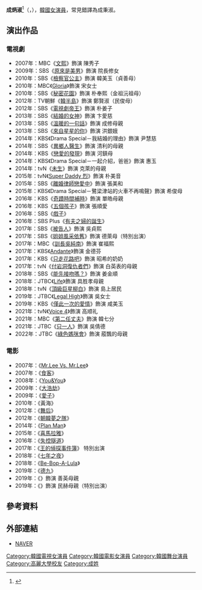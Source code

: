 {{藝人
| 姓名 = 成炳淑
| 類型 = 女演員
| 相片 = 
| 國籍 = {{KOR}}
| 出生日期 = {{birth_date_and_age|1955|1|20}}
| 語言 = [[韓國語|韓國語]]、[[英語|英語]]
| 教育程度 = [[高麗大學|高麗大學]][[學士|學士]]
| 經紀公司 = H Star Company
}}

'''成炳淑'''<ref>{{Cite news|url=https://newslibrary.naver.com/viewer/index.naver?articleId=1982032300329212014&editNo=2&printCount=1&publishDate=1982-03-23&officeId=00032&pageNo=12&printNo=11225&publishType=00020|title=성우지낸 成炳淑 TV女性리포터로|publisher=[[京鄉新聞|京鄉新聞]]|author=|date=1982-03-23|accessdate=2022-02-14|archive-date=2022-02-14|archive-url=https://web.archive.org/web/20220214143256/https://newslibrary.naver.com/viewer/index.naver?articleId=1982032300329212014&editNo=2&printCount=1&publishDate=1982-03-23&officeId=00032&pageNo=12&printNo=11225&publishType=00020|dead-url=no}}</ref>（{{lang-ko|성병숙}}，{{bd|1955年|1月20日|catIdx=Sung}}），[[韓國|韓國]][[女演員|女演員]]，常見錯譯為成秉淑。

== 演出作品 ==
=== 電視劇 ===
*2007年：MBC《[[文熙|文熙]]》飾演 陳秀子
*2009年：SBS《[[原來是美男|原來是美男]]》飾演 院長修女
*2010年：SBS《[[檢察官公主|檢察官公主]]》飾演 韓美玉（貞善母）
*2010年：MBC《[[Gloria|Gloria]]》飾演 宋女士
*2010年：SBS《[[秘密花園_(韓國電視劇)|秘密花園]]》飾演 朴奉熙（金祖沅祖母）
*2012年：TV朝鮮《[[韓半島_(電視劇)|韓半島]]》飾演 鄭賢淑（民俊母）
*2012年：SBS《[[電視劇帝王|電視劇帝王]]》飾演 朴姜子
*2013年：SBS《[[結婚的女神|結婚的女神]]》飾演 卞愛慈
*2013年：SBS《[[溫暖的一句話|溫暖的一句話]]》飾演 成修母親
*2013年：SBS《[[來自星星的你|來自星星的你]]》飾演 洪銀娥
*2014年：KBS《Drama Special－我結婚的理由》飾演 尹慧慈
*2014年：SBS《[[異鄉人醫生|異鄉人醫生]]》飾演 清利的母親
*2014年：KBS《[[戀愛的發現|戀愛的發現]]》飾演 河鎮母
*2014年：KBS《Drama Special－一起介紹，爸爸》飾演 惠玉
*2014年：tvN《[[未生|未生]]》飾演 克萊的母親
*2015年：tvN《[[Super_Daddy_烈|Super Daddy 烈]]》飾演 朴美音
*2015年：SBS《[[離婚律師戀愛中|離婚律師戀愛中]]》飾演 張美和
*2015年：KBS《Drama Special－鷺梁津站的火車不再鳴聲》飾演 希俊母
*2016年：KBS《[[奇蹟時間補時|奇蹟時間補時]]》飾演 單皓母親
*2016年：KBS《[[五個孩子|五個孩子]]》飾演 張順愛
*2016年：SBS《[[戲子_(電視劇)|戲子]]》
*2016年：SBS Plus《[[有夫之婦的誕生|有夫之婦的誕生]]》
*2017年：SBS《[[被告人_(韓國電視劇)|被告人]]》飾演 吳貞熙
*2017年：SBS《[[姐姐風采依舊|姐姐風采依舊]]》飾演 德萊母（特別出演）
*2017年：MBC《[[訓長吳純南|訓長吳純南]]》飾演 崔福熙
*2017年：KBS《[[Andante_(韓國電視劇)|Andante]]》飾演 金德芬
*2017年：KBS《[[偶像戲劇工作團|只走花路吧]]》飾演 昭希的奶奶
*2017年：tvN《[[付岩洞復仇者們|付岩洞復仇者們]]》飾演 白英表的母親
*2018年：SBS《[[能先接吻嗎？|能先接吻嗎？]]》飾演 姜金順
*2018年：JTBC《[[Life_(電視劇)|Life]]》飾演 具胜孝母親
*2018年：tvN《[[頂級巨星柳白|頂級巨星柳白]]》飾演 島上居民
*2019年：JTBC《[[Legal_High_(韓國電視劇)|Legal High]]》飾演 吳女士
*2019年：KBS《[[僅此一次的愛情|僅此一次的愛情]]》飾演 咸美玉
*2021年：tvN《[[Voice_4|Voice 4]]》飾演 高顺礼
*2021年：MBC《[[第二任丈夫|第二任丈夫]]》飾演 韓七分
*2021年：JTBC《[[只一人_(電視劇)|只一人]]》飾演 吳倩德
*2022年：JTBC《[[綠色媽咪會|綠色媽咪會]]》飾演 蒑飄的母親

=== 電影 ===
*2007年：《[[Mr.Lee_Vs._Mr.Lee|Mr.Lee Vs. Mr.Lee]]》
*2007年：《[[食客_(電影)|食客]]》
*2008年：《[[You&You|You&You]]》
*2009年：《[[海雲台_(電影)|大浩劫]]》
*2009年：《[[愛子_(電影)|愛子]]》
*2010年：《黃海》
*2012年：《[[舞后|舞后]]》
*2012年：《[[朝韓夢之隊|朝韓夢之隊]]》
*2014年：《[[Plan_Man|Plan Man]]》
*2015年：《[[喜馬拉雅_(韓國電影)|喜馬拉雅]]》
*2016年：《[[隧道_(電影)|失控隧道]]》
*2017年：《[[王的偵探事件簿|王的偵探事件簿]]》 特別出演
*2018年：《[[七年之夜|七年之夜]]》
*2018年：《[[Be-Bop-A-Lula|Be-Bop-A-Lula]]》
*2019年：《[[德九|德九]]》
*2019年：《{{link-ko|最普通的戀愛|가장보통의 연애}}》飾演 善英母親
*2019年：《{{link-ko|黑錢（韓國電影）|블랙머니 (영화)|黑錢}}》飾演 民赫母親（特別出演）

== 參考資料 ==
{{reflist}}

== 外部連結 ==
*[http://people.search.naver.com/search.naver?where=nexearch&query=%EC%84%B1%EB%B3%91%EC%88%99&sm=tab_txc&ie=utf8&key=PeopleService&os=105910 NAVER] {{Wayback|url=http://people.search.naver.com/search.naver?where=nexearch&query=%EC%84%B1%EB%B3%91%EC%88%99&sm=tab_txc&ie=utf8&key=PeopleService&os=105910 |date=20200418094357 }}{{ko}}
{{H Star Company}}
{{DEFAULTSORT: Seong Byeong-Suk}}
{{金銀淑作品}}
[[Category:韓國電視女演員|Category:韓國電視女演員]]
[[Category:韓國電影女演員|Category:韓國電影女演員]]
[[Category:韓國舞台演員|Category:韓國舞台演員]]
[[Category:高麗大學校友|Category:高麗大學校友]]
[[Category:成姓|Category:成姓]]